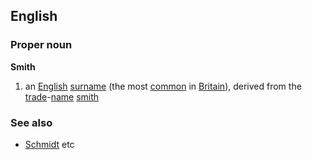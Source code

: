 ==English==
===Proper noun===
'''Smith'''
# an [[English]] [[surname]] (the most [[common]] in [[Britain]]), derived from the [[trade]]-[[name]] [[smith]]
===See also===
*[[Schmidt]] etc